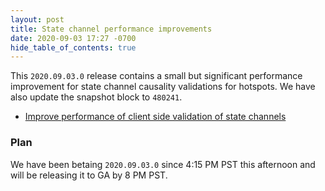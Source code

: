 ```yaml
---
layout: post
title: State channel performance improvements
date: 2020-09-03 17:27 -0700
hide_table_of_contents: true
---
```


This `2020.09.03.0` release contains a small but significant performance improvement for state
channel causality validations for hotspots. We have also update the snapshot block to `480241`.

<!--truncate-->

- [Improve performance of client side validation of state channels](https://github.com/helium/blockchain-core/pull/605)

### Plan

We have been betaing `2020.09.03.0` since 4:15 PM PST this afternoon and will be releasing it to GA
by 8 PM PST.

